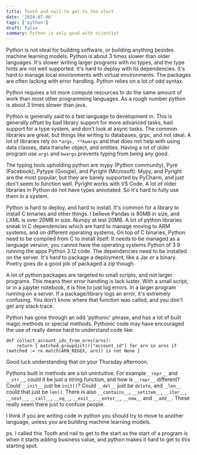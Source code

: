 ```yaml
---
title: Tooth and nail to get to the start
date: '2024-07-06'
tags: ['python']
draft: false
summary: Python is only good with scientist
---
```


Python is not ideal for building software, or building anything besides machine learning models. Python is about 3 times slower than older languages. It's slower writing larger programs with no types, and the type hints are not well supported. It's hard to deploy with its dependencies. It's hard to manage local environments with virtual environments. The packages are often lacking with error handling. Python relies on a lot of odd syntax.

Python requires a lot more compute resources to do the same amount of work than most other programming languages. As a rough number python is about 3 times slower than java.

Python is generally said to a fast language to development in. This is generally offset by bad library support for more advanced tasks, bad support for a type system, and don't look at async tasks. The common libraries are great, but things like writing to databases, grpc, and not ideal. A lot of libraries rely on `*args, **kwargs` and that does not help with using data classes, data transfer object, and entities. Having a lot of older program use `args` and `kwargs` prevents typing from being any good.

The typing tools upholding python are mypy (Python community), Pyre (Facebook), Pytype (Google), and Pyright (Microsoft). Mypy, and Pyright are the most popular, but they are barely supported by PyCharm, and just don't seem to function well. Pyright works with VS Code. A lot of older libraries in Python do not have types annotated. So it's hard to fully use them in a system.

Python is hard to deploy, and hard to install. It's common for a library to install C binaries and other things. I believe Pandas is 80MB in size, and LXML is over 20MB in size. Numpy at lest 20MB. A lot of python libraries sneak in C dependencies which are hard to manage moving to ARM systems, and on different operating systems. On top of C binaries, Python need to be compiled from C to install itself. It needs to be managed as a language version, you cannot have the operating systems Python of 3.9 running the apps Python 3.12 code. The dependencies need to be installed on the server. It's hard to package a deployment, like a Jar or a binary. Poetry goes do a good job of packaged a zip though.

A lot of python packages are targeted to small scripts, and not larger programs. This means their error handling is lack luster. With a small script, or in a jupyter notebook, it is fine to just log errors. In a larger program running on a server. If a package/library logs an error, it's extremely confusing. You don't know where that function was called, and you don't get any stack trace.

Python has gone through an odd 'pythonic' phrase, and has a lot of built magic methods or special methods. Pythonic code may have encouraged the use of really dense hard to understand code like:
```
def collect_account_ids_from_arns(arns):
    return { matched.groupdict()["account_id"] for arn in arns if (matched := re.match(ARN_REGEX, arn)) is not None }
```
Good luck understanding that on your Thursday afternoon.

Pythons built in methods are a bit unintuitive. For example`__repr__` and `__str__`, could it be just a string function, and how is `__repr__` different? Could `__init__` just be `init()`? Could `__del__` just be `delete`, and`__len__` could that just be `len()`. There is also `__contains__`, `__setitem__`, `__iter__`, `__next__`, `__call__`, `__eq__`, `__exit__`, `__enter__`, `__new__` and `__add__`. These really seem there just to confuse people.

I think if you are writing code in python you should try to move to another language, unless you are building machine learning models.

ps. I called this Tooth and nail to get to the start as the start of a program is when it starts adding business value, and python makes it hard to get to this starting spot.

